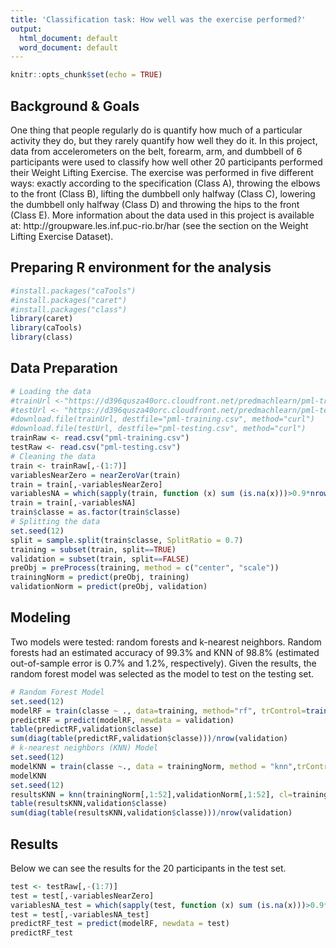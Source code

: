 ```yaml
---
title: 'Classification task: How well was the exercise performed?'
output:
  html_document: default
  word_document: default
---
```


```r
knitr::opts_chunk$set(echo = TRUE)
```

## Background & Goals

One thing that people regularly do is quantify how much of a particular activity they do, but they rarely quantify how well they do it. In this project, data from accelerometers on the belt, forearm, arm, and dumbbell of 6 participants were used to classify how well other 20 participants performed their Weight Lifting Exercise. The exercise was performed in five different ways: exactly according to the specification (Class A), throwing the elbows to the front (Class B), lifting the dumbbell only halfway (Class C), lowering the dumbbell only halfway (Class D) and throwing the hips to the front (Class E). More information about the data used in this project is available at: http://groupware.les.inf.puc-rio.br/har (see the section on the Weight Lifting Exercise Dataset).

## Preparing R environment for the analysis

```r
#install.packages("caTools")
#install.packages("caret")
#install.packages("class")
library(caret)
library(caTools)
library(class)
```

## Data Preparation

```r
# Loading the data
#trainUrl <-"https://d396qusza40orc.cloudfront.net/predmachlearn/pml-training.csv"
#testUrl <- "https://d396qusza40orc.cloudfront.net/predmachlearn/pml-testing.csv"
#download.file(trainUrl, destfile="pml-training.csv", method="curl")
#download.file(testUrl, destfile="pml-testing.csv", method="curl")
trainRaw <- read.csv("pml-training.csv")
testRaw <- read.csv("pml-testing.csv")
# Cleaning the data
train <- trainRaw[,-(1:7)]
variablesNearZero = nearZeroVar(train)
train = train[,-variablesNearZero]
variablesNA = which(sapply(train, function (x) sum (is.na(x)))>0.9*nrow(train))
train = train[,-variablesNA]
train$classe = as.factor(train$classe)
# Splitting the data
set.seed(12)
split = sample.split(train$classe, SplitRatio = 0.7)
training = subset(train, split==TRUE)
validation = subset(train, split==FALSE)
preObj = preProcess(training, method = c("center", "scale"))
trainingNorm = predict(preObj, training)
validationNorm = predict(preObj, validation)
```

## Modeling

Two models were tested: random forests and k-nearest neighbors. Random forests had an estimated accuracy of 99.3% and KNN of 98.8% (estimated out-of-sample error is 0.7% and 1.2%, respectively). Given the results, the random forest model was selected as the model to test on the testing set.

```r
# Random Forest Model
set.seed(12)
modelRF = train(classe ~ ., data=training, method="rf", trControl=trainControl(method = "cv", number=3))
predictRF = predict(modelRF, newdata = validation)
table(predictRF,validation$classe)
sum(diag(table(predictRF,validation$classe)))/nrow(validation)
# k-nearest neighbors (KNN) Model
set.seed(12)
modelKNN = train(classe ~., data = trainingNorm, method = "knn",trControl=trainControl(method = "cv", number=3), tuneGrid = expand.grid(k = c(1, 2, 3)))
modelKNN
set.seed(12)
resultsKNN = knn(trainingNorm[,1:52],validationNorm[,1:52], cl=trainingNorm[,53], k=1)
table(resultsKNN,validation$classe)
sum(diag(table(resultsKNN,validation$classe)))/nrow(validation)
```

## Results

Below we can see the results for the 20 participants in the test set.

```r
test <- testRaw[,-(1:7)]
test = test[,-variablesNearZero]
variablesNA_test = which(sapply(test, function (x) sum (is.na(x)))>0.9*nrow(test))
test = test[,-variablesNA_test]
predictRF_test = predict(modelRF, newdata = test)
predictRF_test
```


